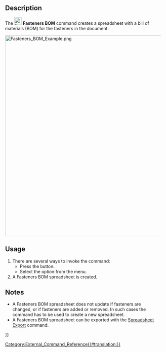 <languages/>

{{Docnav
|[[Fasteners_MatchTypeOuter|MatchTypeOuter]]
|[[Fasteners_ScrewCalculator|ScrewCalculator]]
|[[Fasteners_Workbench|Fasteners]]
|IconL=Fasteners_MatchTypeOuter.svg
|IconR=Fasteners_ScrewCalculator.svg
|IconC=Fasteners_workbench_icon.svg
}}

{{GuiCommand
|Name=Fasteners BOM
|MenuLocation=Fasteners → Generate BOM
|Workbenches=[[Fasteners_Workbench|Fasteners]]
|SeeAlso=[[Spreadsheet_Workbench|Spreadsheet Workbench]]
}}

==Description==

The [[Image:Fasteners_BOM.svg|24px]] '''Fasteners BOM''' command creates a spreadsheet with a bill of materials (BOM) for the fasteners in the document.

[[Image:Fasteners_BOM_Example.png|650px]]
{{Caption|A model with a Fasteners BOM spreadsheet}}

==Usage==

# There are several ways to invoke the command:
#* Press the {{Button|[[Image:Fasteners_BOM.svg|16px]] [[Fasteners_BOM|Generate BOM]]}} button.
#* Select the {{MenuCommand|Fasteners → [[Image:Fasteners_BOM.svg|16px]] Generate BOM}} option from the menu.
# A Fasteners BOM spreadsheet is created.

==Notes==

* A Fasteners BOM spreadsheet does not update if fasteners are changed, or if fasteners are added or removed. In such cases the command has to be used to create a new spreadsheet.
* A Fasteners BOM spreadsheet can be exported with the [[Spreadsheet_Export|Spreadsheet Export]] command.


{{Docnav
|[[Fasteners_MatchTypeOuter|MatchTypeOuter]]
|[[Fasteners_ScrewCalculator|ScrewCalculator]]
|[[Fasteners_Workbench|Fasteners]]
|IconL=Fasteners_MatchTypeOuter.svg
|IconR=Fasteners_ScrewCalculator.svg
|IconC=Fasteners_workbench_icon.svg
}}

[[Category:External_Command_Reference{{#translation:}}]]
{{Fasteners_Tools_navi{{#translation:}}}}